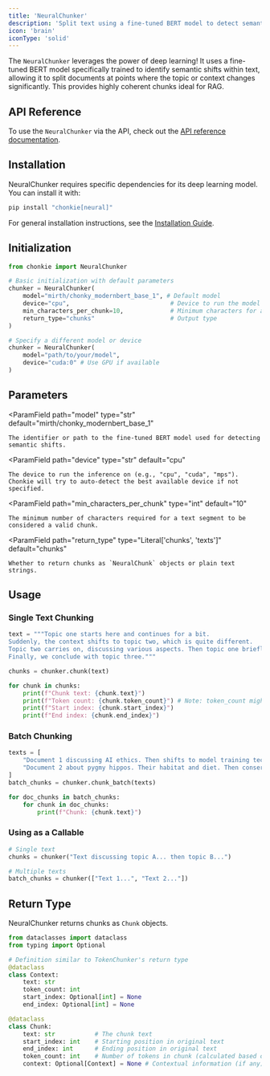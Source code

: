 ```yaml
---
title: 'NeuralChunker'
description: 'Split text using a fine-tuned BERT model to detect semantic shifts'
icon: 'brain'
iconType: 'solid'
---
```


The `NeuralChunker` leverages the power of deep learning! It uses a fine-tuned BERT model specifically trained to identify semantic shifts within text, allowing it to split documents at points where the topic or context changes significantly. This provides highly coherent chunks ideal for RAG.

## API Reference
To use the `NeuralChunker` via the API, check out the [API reference documentation](../api-reference/neural-chunker).

## Installation

NeuralChunker requires specific dependencies for its deep learning model. You can install it with:

```bash
pip install "chonkie[neural]"
```

<Info>For general installation instructions, see the [Installation Guide](/getting-started/installation).</Info>

## Initialization

```python
from chonkie import NeuralChunker

# Basic initialization with default parameters
chunker = NeuralChunker(
    model="mirth/chonky_modernbert_base_1", # Default model
    device="cpu",                            # Device to run the model on ('cpu', 'cuda', etc.)
    min_characters_per_chunk=10,             # Minimum characters for a chunk
    return_type="chunks"                     # Output type
)

# Specify a different model or device
chunker = NeuralChunker(
    model="path/to/your/model",
    device="cuda:0" # Use GPU if available
)
```

## Parameters

<ParamField
    path="model"
    type="str"
    default="mirth/chonky_modernbert_base_1"
>
    The identifier or path to the fine-tuned BERT model used for detecting semantic shifts.
</ParamField>

<ParamField
    path="device"
    type="str"
    default="cpu"
>
    The device to run the inference on (e.g., "cpu", "cuda", "mps"). Chonkie will try to auto-detect the best available device if not specified.
</ParamField>

<ParamField
    path="min_characters_per_chunk"
    type="int"
    default="10"
>
    The minimum number of characters required for a text segment to be considered a valid chunk.
</ParamField>

<ParamField
    path="return_type"
    type="Literal['chunks', 'texts']"
    default="chunks"
>
    Whether to return chunks as `NeuralChunk` objects or plain text strings.
</ParamField>

## Usage

### Single Text Chunking

```python
text = """Topic one starts here and continues for a bit.
Suddenly, the context shifts to topic two, which is quite different.
Topic two carries on, discussing various aspects. Then topic one briefly returns.
Finally, we conclude with topic three."""

chunks = chunker.chunk(text)

for chunk in chunks:
    print(f"Chunk text: {chunk.text}")
    print(f"Token count: {chunk.token_count}") # Note: token_count might be added post-hoc or not available depending on implementation
    print(f"Start index: {chunk.start_index}")
    print(f"End index: {chunk.end_index}")
```

### Batch Chunking

```python
texts = [
    "Document 1 discussing AI ethics. Then shifts to model training techniques.",
    "Document 2 about pygmy hippos. Their habitat and diet. Then conservation efforts."
]
batch_chunks = chunker.chunk_batch(texts)

for doc_chunks in batch_chunks:
    for chunk in doc_chunks:
        print(f"Chunk: {chunk.text}")
```

### Using as a Callable

```python
# Single text
chunks = chunker("Text discussing topic A... then topic B...")

# Multiple texts
batch_chunks = chunker(["Text 1...", "Text 2..."])
```

## Return Type

NeuralChunker returns chunks as `Chunk` objects.

```python
from dataclasses import dataclass
from typing import Optional

# Definition similar to TokenChunker's return type
@dataclass
class Context:
    text: str
    token_count: int
    start_index: Optional[int] = None
    end_index: Optional[int] = None

@dataclass
class Chunk:
    text: str           # The chunk text
    start_index: int    # Starting position in original text
    end_index: int      # Ending position in original text
    token_count: int    # Number of tokens in chunk (calculated based on the tokenizer used)
    context: Optional[Context] = None # Contextual information (if any)
```
